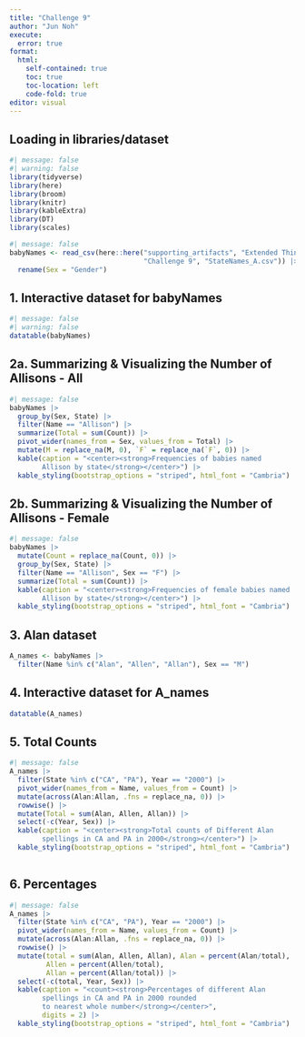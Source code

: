```yaml
---
title: "Challenge 9"
author: "Jun Noh"
execute: 
  error: true
format: 
  html:
    self-contained: true
    toc: true
    toc-location: left
    code-fold: true
editor: visual
---
```


## Loading in libraries/dataset

```r
#| message: false 
#| warning: false
library(tidyverse)
library(here)
library(broom)
library(knitr)
library(kableExtra)
library(DT)
library(scales)
```

```r
#| message: false
babyNames <- read_csv(here::here("supporting_artifacts", "Extended Thinking", 
                                 "Challenge 9", "StateNames_A.csv")) |> 
  rename(Sex = "Gender")
```

## 1. Interactive dataset for babyNames

```r
#| message: false
#| warning: false
datatable(babyNames)
```

## 2a. **Summarizing & Visualizing the Number of Allisons - All**

```r
#| message: false
babyNames |> 
  group_by(Sex, State) |> 
  filter(Name == "Allison") |> 
  summarize(Total = sum(Count)) |>
  pivot_wider(names_from = Sex, values_from = Total) |> 
  mutate(M = replace_na(M, 0), `F` = replace_na(`F`, 0)) |> 
  kable(caption = "<center><strong>Frequencies of babies named 
        Allison by state</strong></center>") |> 
  kable_styling(bootstrap_options = "striped", html_font = "Cambria") 
```

## **2b. Summarizing & Visualizing the Number of Allisons - Female**

```r
#| message: false
babyNames |> 
  mutate(Count = replace_na(Count, 0)) |> 
  group_by(Sex, State) |> 
  filter(Name == "Allison", Sex == "F") |> 
  summarize(Total = sum(Count)) |>
  kable(caption = "<center><strong>Frequencies of female babies named 
        Allison by state</strong></center>") |> 
  kable_styling(bootstrap_options = "striped", html_font = "Cambria") 
```

## 3. Alan dataset

```r
A_names <- babyNames |> 
  filter(Name %in% c("Alan", "Allen", "Allan"), Sex == "M")
```

## 4. Interactive dataset for A_names

```r
datatable(A_names)
```

## 5. Total Counts

```r
#| message: false
A_names |> 
  filter(State %in% c("CA", "PA"), Year == "2000") |> 
  pivot_wider(names_from = Name, values_from = Count) |> 
  mutate(across(Alan:Allan, .fns = replace_na, 0)) |> 
  rowwise() |> 
  mutate(Total = sum(Alan, Allen, Allan)) |> 
  select(-c(Year, Sex)) |> 
  kable(caption = "<center><strong>Total counts of Different Alan 
        spellings in CA and PA in 2000</strong></center>") |> 
  kable_styling(bootstrap_options = "striped", html_font = "Cambria") 
  
```

## 6. Percentages

```r
#| message: false
A_names |> 
  filter(State %in% c("CA", "PA"), Year == "2000") |> 
  pivot_wider(names_from = Name, values_from = Count) |> 
  mutate(across(Alan:Allan, .fns = replace_na, 0)) |> 
  rowwise() |> 
  mutate(total = sum(Alan, Allen, Allan), Alan = percent(Alan/total), 
         Allen = percent(Allen/total), 
         Allan = percent(Allan/total)) |> 
  select(-c(total, Year, Sex)) |> 
  kable(caption = "<count><strong>Percentages of different Alan 
        spellings in CA and PA in 2000 rounded 
        to nearest whole number</strong></center>", 
        digits = 2) |> 
  kable_styling(bootstrap_options = "striped", html_font = "Cambria") 
```
